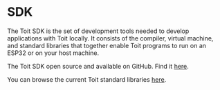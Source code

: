 # SDK

The Toit SDK is the set of development tools needed to develop applications with Toit locally. It consists of the compiler, virtual machine, and
standard libraries that together enable Toit programs to run on an ESP32 or on your host machine.

The Toit SDK open source and available on GitHub. Find it [here](https://github.com/toitlang/toit).

You can browse the current Toit standard libraries [here](https://libs.toit.io).
